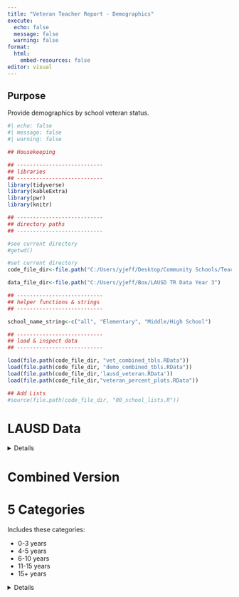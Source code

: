 ```yaml
---
title: "Veteran Teacher Report - Demographics"
execute:
  echo: false
  message: false
  warning: false
format: 
  html:
    embed-resources: false
editor: visual
---
```


## Purpose

Provide demographics by school veteran status.

```r
#| echo: false
#| message: false
#| warning: false

## Housekeeping

## ---------------------------
## libraries
## ---------------------------
library(tidyverse)
library(kableExtra)
library(pwr)
library(knitr)

## ---------------------------
## directory paths
## ---------------------------

#see current directory
#getwd()

#set current directory
code_file_dir<-file.path("C:/Users/yjeff/Desktop/Community Schools/Teacher Retention Data","Analyses", "cs_teach_rent2","y3_data")

data_file_dir<-file.path("C:/Users/yjeff/Box/LAUSD TR Data Year 3")

## ---------------------------
## helper functions & strings
## ---------------------------

school_name_string<-c("all", "Elementary", "Middle/High School")

## ---------------------------
## load & inspect data
## ---------------------------

load(file.path(code_file_dir, "vet_combined_tbls.RData"))
load(file.path(code_file_dir, "demo_combined_tbls.RData"))
load(file.path(code_file_dir,'lausd_veteran.RData'))
load(file.path(code_file_dir,"veteran_percent_plots.RData"))

## Add Lists
#source(file.path(code_file_dir, "00_school_lists.R"))


```

# LAUSD Data

<details>

::: panel-tabset
#### Count
```r
veteran_status_wide_list[["count"]] %>% kable()
```

#### Percent
```r
veteran_status_wide_list[["percent"]] %>% kable()
```
:::

</details>


# Combined Version

# 5 Categories

Includes these categories: 

 - 0-3 years
 - 4-5 years
 - 6-10 years 
 - 11-15 years 
 - 15+ years

<details>
## All Teachers

<details>
```r
school_type_string<-names(vet_combined_tbls[["version1"]][["overall"]][["cs"]])

gxs<-lapply(1:length(school_type_string), function(x){
  
  school_type <- school_type_string[[x]]
  school_name <- school_name_string[[x]]
  
  count_tbl<-vet_combined_tbls[["version1"]][["overall"]][["cs"]][[school_type]][["teachers"]][["all"]][["count"]]
  
  percent_tbl<-vet_combined_tbls[["version1"]][["overall"]][["cs"]][[school_type]][["teachers"]][["all"]][["percent"]]

  graphs<-plots[["version1"]][[school_type]][["teachers"]][["all"]]
  
  knit_child(
    '_11.1_veteran_demographics - child.Rmd', envir = environment(), quiet = TRUE
    
  )
})

cat(unlist(gxs), sep = '\n')

```




## Teachers of color
<details>
```r
school_type_string<-names(vet_combined_tbls[["version1"]][["overall"]][["cs"]])

gxs<-lapply(1:length(school_type_string), function(x){
  
  school_type <- school_type_string[[x]]
  school_name <- school_name_string[[x]]
  
  count_tbl<-vet_combined_tbls[["version1"]][["overall"]][["cs"]][[school_type]][["teachers"]][["color"]][["count"]]
  
  percent_tbl<-vet_combined_tbls[["version1"]][["overall"]][["cs"]][[school_type]][["teachers"]][["color"]][["percent"]]

  graphs<-plots[["version1"]][[school_type]][["teachers"]][["color"]]
  
  knit_child(
    '_11.1_veteran_demographics - child.Rmd', envir = environment(), quiet = TRUE
    
  )
})

cat(unlist(gxs), sep = '\n')

```
</details>


</details>



# 2 Categories

Includes these categories: 

 - 0-5 years
 - 5+ years

<details>

## All Teachers
<details>
```r
school_type_string<-names(vet_combined_tbls[["version1"]][["overall"]][["cs"]])

gxs<-lapply(1:length(school_type_string), function(x){
  
  school_type <- school_type_string[[x]]
  school_name <- school_name_string[[x]]
  
  count_tbl<-vet_combined_tbls[["version2"]][["overall"]][["cs"]][[school_type]][["teachers"]][["all"]][["count"]]
  
  percent_tbl<-vet_combined_tbls[["version2"]][["overall"]][["cs"]][[school_type]][["teachers"]][["all"]][["percent"]]

  graphs<-plots[["version2"]][[school_type]][["teachers"]][["all"]]
  
  knit_child(
    '_11.2_veteran_demographics - child.Rmd', envir = environment(), quiet = TRUE
    
  )
})

cat(unlist(gxs), sep = '\n')

```


## Teachers of Color
<details>
```r
school_type_string<-names(vet_combined_tbls[["version1"]][["overall"]][["cs"]])

gxs<-lapply(1:length(school_type_string), function(x){
  
  school_type <- school_type_string[[x]]
  school_name <- school_name_string[[x]]
  
  count_tbl<-vet_combined_tbls[["version2"]][["overall"]][["cs"]][[school_type]][["teachers"]][["color"]][["count"]]
  
  percent_tbl<-vet_combined_tbls[["version2"]][["overall"]][["cs"]][[school_type]][["teachers"]][["color"]][["percent"]]

  graphs<-plots[["version2"]][[school_type]][["teachers"]][["color"]]
  
  knit_child(
    '_11.2_veteran_demographics - child.Rmd', envir = environment(), quiet = TRUE
    
  )
})

cat(unlist(gxs), sep = '\n')

```
</details>

</details>

# 3 Categories (Version 1) 
 
 NOTE: Teachers include In-Classroom & Out-of-Classroom Teachers
 
 Includes these categories: 

 - 0-3 years
 - 4-10 years
 - 10+ years
 
 
<details> 
 
## All Teachers
<details>
```r
school_type_string<-names(vet_combined_tbls[["version3"]][["overall"]][["cs"]])

gxs<-lapply(1:length(school_type_string), function(x){
  
  school_type <- school_type_string[[x]]
  school_name <- school_name_string[[x]]
  
  count_tbl<-vet_combined_tbls[["version3"]][["overall"]][["cs"]][[school_type]][["teachers"]][["all"]][["count"]]
  
  percent_tbl<-vet_combined_tbls[["version3"]][["overall"]][["cs"]][[school_type]][["teachers"]][["all"]][["percent"]]

  graphs<-plots[["version3"]][[school_type]][["teachers"]][["all"]]
  
  knit_child(
    '_11.3_veteran_demographics - child.Rmd', envir = environment(), quiet = TRUE
    
  )
})

cat(unlist(gxs), sep = '\n')

``` 
 

## Teachers of Color
<details>
```r
school_type_string<-names(vet_combined_tbls[["version1"]][["overall"]][["cs"]])

gxs<-lapply(1:length(school_type_string), function(x){
  
  school_type <- school_type_string[[x]]
  school_name <- school_name_string[[x]]
  
  count_tbl<-vet_combined_tbls[["version3"]][["overall"]][["cs"]][[school_type]][["teachers"]][["color"]][["count"]]
  
  percent_tbl<-vet_combined_tbls[["version3"]][["overall"]][["cs"]][[school_type]][["teachers"]][["color"]][["percent"]]

  graphs<-plots[["version3"]][[school_type]][["teachers"]][["color"]]
  
  knit_child(
    '_11.3_veteran_demographics - child.Rmd', envir = environment(), quiet = TRUE
    
  )
})

cat(unlist(gxs), sep = '\n')

``` 
</details>

</details>


# 3 Categories (Version 2) 
 
 NOTE: Only includes In-Classroom Teachers
 
 Includes these categories: 

 - 0-3 years
 - 4-10 years
 - 10+ years
 
 
<details> 
 
## All Teachers
<details>
```r
school_type_string<-names(vet_combined_tbls[["version4"]][["overall"]][["cs"]])

gxs<-lapply(1:length(school_type_string), function(x){
  
  school_type <- school_type_string[[x]]
  school_name <- school_name_string[[x]]
  
  count_tbl<-vet_combined_tbls[["version4"]][["overall"]][["cs"]][[school_type]][["teachers"]][["all"]][["count"]]
  
  percent_tbl<-vet_combined_tbls[["version4"]][["overall"]][["cs"]][[school_type]][["teachers"]][["all"]][["percent"]]

  graphs<-plots[["version4"]][[school_type]][["teachers"]][["all"]]
  
  knit_child(
    '_11.3_veteran_demographics - child.Rmd', envir = environment(), quiet = TRUE
    
  )
})

cat(unlist(gxs), sep = '\n')

``` 
 

## Teachers of Color
<details>
```r
school_type_string<-names(vet_combined_tbls[["version4"]][["overall"]][["cs"]])

gxs<-lapply(1:length(school_type_string), function(x){
  
  school_type <- school_type_string[[x]]
  school_name <- school_name_string[[x]]
  
  count_tbl<-vet_combined_tbls[["version4"]][["overall"]][["cs"]][[school_type]][["teachers"]][["color"]][["count"]]
  
  percent_tbl<-vet_combined_tbls[["version4"]][["overall"]][["cs"]][[school_type]][["teachers"]][["color"]][["percent"]]

  graphs<-plots[["version4"]][[school_type]][["teachers"]][["color"]]
  
  knit_child(
    '_11.3_veteran_demographics - child.Rmd', envir = environment(), quiet = TRUE
    
  )
})

cat(unlist(gxs), sep = '\n')

``` 
</details>

</details>

# Demographics - Percentage of Teachers of Color
<details>

```r
school_type_string<-names(demo_combined_tbls[["overall"]][["cs"]])

gxs<-lapply(1:length(school_type_string), function(x){
  
  school_type <- school_type_string[[x]]
  school_name <- school_name_string[[x]]
  
  count_tbl<-demo_combined_tbls[["overall"]][["cs"]][[school_type]][["teachers"]][["all"]][["count"]]
  
  percent_tbl<-demo_combined_tbls[["overall"]][["cs"]][[school_type]][["teachers"]][["all"]][["percent"]]

  graphs<-plots_demo[[school_type]][["teachers"]][["all"]]
  
  knit_child(
    '_11.3_veteran_demographics - child.Rmd', envir = environment(), quiet = TRUE
    
  )
})

cat(unlist(gxs), sep = '\n')

``` 


</details>

